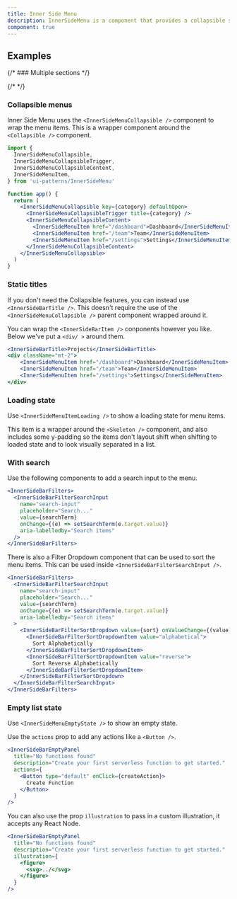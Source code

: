 ```yaml
---
title: Inner Side Menu
description: InnerSideMenu is a component that provides a collapsible side menu with multiple sections.
component: true
---
```


<ComponentPreview name="inner-side-menu-demo" peekCode wide />

## Examples

{/* ### Multiple sections */}

{/* <ComponentPreview name="inner-side-menu-multiple-sections" peekCode /> */}

### Collapsible menus

Inner Side Menu uses the `<InnerSideMenuCollapsible />` component to wrap the menu items.
This is a wrapper component around the `<Collapsible />` component.

```jsx {10-12,16-17}
import {
  InnerSideMenuCollapsible,
  InnerSideMenuCollapsibleTrigger,
  InnerSideMenuCollapsibleContent,
  InnerSideMenuItem,
} from 'ui-patterns/InnerSideMenu'

function app() {
  return (
    <InnerSideMenuCollapsible key={category} defaultOpen>
      <InnerSideMenuCollapsibleTrigger title={category} />
      <InnerSideMenuCollapsibleContent>
        <InnerSideMenuItem href="/dashboard">Dashboard</InnerSideMenuItem>
        <InnerSideMenuItem href="/team">Team</InnerSideMenuItem>
        <InnerSideMenuItem href="/settings">Settings</InnerSideMenuItem>
      </InnerSideMenuCollapsibleContent>
    </InnerSideMenuCollapsible>
  )
}
```

### Static titles

If you don't need the Collapsible features, you can instead use `<InnerSideBarTitle />`.
This doesn't require the use of the `<InnerSideMenuCollapsible />` parent component wrapped around it.

You can wrap the `<InnerSideBarItem />` conponents however you like. Below we've put a `<div/ >` around them.

```jsx {1}
<InnerSideBarTitle>Projects</InnerSideBarTitle>
<div className="mt-2">
    <InnerSideMenuItem href="/dashboard">Dashboard</InnerSideMenuItem>
    <InnerSideMenuItem href="/team">Team</InnerSideMenuItem>
    <InnerSideMenuItem href="/settings">Settings</InnerSideMenuItem>
</div>
```

<ComponentPreview name="inner-side-menu-static-titles" />

### Loading state

Use `<InnerSideMenuItemLoading />` to show a loading state for menu items.

This item is a wrapper around the `<Skeleton />` component, and also includes some y-padding so the items don't layout shift when shifting to loaded state and to look visually separated in a list.

<ComponentPreview name="inner-side-menu-loading" />

### With search

Use the following components to add a search input to the menu.

```jsx
<InnerSideBarFilters>
  <InnerSideBarFilterSearchInput
    name="search-input"
    placeholder="Search..."
    value={searchTerm}
    onChange={(e) => setSearchTerm(e.target.value)}
    aria-labelledby="Search items"
  />
</InnerSideBarFilters>
```

There is also a Filter Dropdown component that can be used to sort the menu items.
This can be used inside `<InnerSideBarFilterSearchInput />`.

```jsx {9-16}
<InnerSideBarFilters>
  <InnerSideBarFilterSearchInput
    name="search-input"
    placeholder="Search..."
    value={searchTerm}
    onChange={(e) => setSearchTerm(e.target.value)}
    aria-labelledby="Search items"
  >
    <InnerSideBarFilterSortDropdown value={sort} onValueChange={(value) => setSort(value)}>
      <InnerSideBarFilterSortDropdownItem value="alphabetical">
        Sort Alphabetically
      </InnerSideBarFilterSortDropdownItem>
      <InnerSideBarFilterSortDropdownItem value="reverse">
        Sort Reverse Alphabetically
      </InnerSideBarFilterSortDropdownItem>
    </InnerSideBarFilterSortDropdown>
  </InnerSideBarFilterSearchInput>
</InnerSideBarFilters>
```

<ComponentPreview name="inner-side-menu-with-search" />

### Empty list state

Use `<InnerSideMenuEmptyState />` to show an empty state.

Use the `actions` prop to add any actions like a `<Button />`.

```jsx {4-7}
<InnerSideBarEmptyPanel
  title="No functions found"
  description="Create your first serverless function to get started."
  actions={
    <Button type="default" onClick={createAction}>
      Create Function
    </Button>
  }
/>
```

You can also use the prop `illustration` to pass in a custom illustration, it accepts any React Node.

```jsx {4-7}
<InnerSideBarEmptyPanel
  title="No functions found"
  description="Create your first serverless function to get started."
  illustration={
    <figure>
      <svg>../</svg>
    </figure>
  }
/>
```

<ComponentPreview name="inner-side-menu-empty" />
